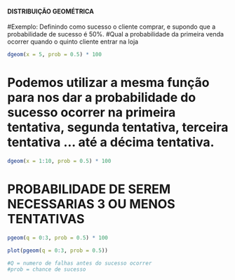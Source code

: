 #### DISTRIBUIÇÃO GEOMÉTRICA ####
#Exemplo: Definindo como sucesso o cliente comprar, e supondo que a probabilidade de sucesso é 50%.
#Qual a probabilidade da primeira venda ocorrer quando o quinto cliente entrar na loja

```r

dgeom(x = 5, prob = 0.5) * 100

```

# Podemos utilizar a mesma função para nos dar a probabilidade do sucesso ocorrer na primeira tentativa, segunda tentativa, terceira tentativa ... até a décima tentativa.

```r

dgeom(x = 1:10, prob = 0.5) * 100

```

# PROBABILIDADE DE SEREM NECESSARIAS 3 OU MENOS TENTATIVAS

```r

pgeom(q = 0:3, prob = 0.5) * 100

plot(pgeom(q = 0:3, prob = 0.5))

#Q = numero de falhas antes do sucesso ocorrer
#prob = chance de sucesso

```

